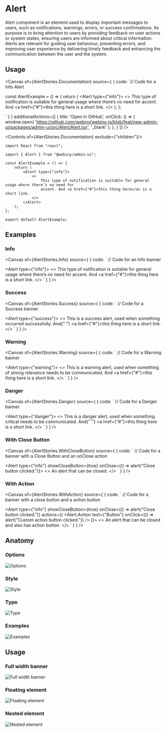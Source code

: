 

<Meta of={AlertStories} />

# Alert

Alert component is an element used to display important messages to users, such as notifications, warnings, errors, or success confirmations. Its purpose is to bring attention to users by providing feedback on user actions or system states, ensuring users are informed about critical information. Alerts are relevant for guiding user behaviour, preventing errors, and improving user experience by delivering timely feedback and enhancing the communication between the user and the system.

## Usage

<Canvas of={AlertStories.Documentation} source={ { code:
`// Code for a Info Alert



const AlertExample = () => {
    return (
        <Alert type={"info"}>
            <>
                This type of notification is suitable for general usage where there’s no need for
                accent. And <a href={"#"}>this thing here</a> is a short link.
            </>
        </Alert>
    );
};


` } }
        additionalActions={[
            {
                title: 'Open in GitHub',
                onClick: () => {
                    window.open(
                        'https://github.com/webiny/webiny-js/blob/feat/new-admin-ui/packages/admin-ui/src/Alert/Alert.tsx',
                        '_blank'
                    );
                },
            }
        ]}
/>

<Controls of={AlertStories.Documentation} exclude={"children"}/>

```tsx
import React from "react";

import { Alert } from "@webiny/admin-ui";

const AlertExample = () => {
    return (
        <Alert type={"info"}>
            <>
                This type of notification is suitable for general usage where there’s no need for
                accent. And <a href={"#"}>this thing here</a> is a short link.
            </>
        </Alert>
    );
};

export default AlertExample;
```

## Examples

### Info

<Canvas of={AlertStories.Info} source={ { code: `
// Code for an Info banner


<Alert type={"info"}>
    <>
        This type of notification is suitable for general usage where there’s no need for
        accent. And <a href={"#"}>this thing here</a> is a short link.
    </>
</Alert>
` } }
/>

### Success

<Canvas of={AlertStories.Success} source={ { code: `
// Code for a Success banner


<Alert type={"success"}>
    <>
        This is a success alert, used when something occurred successfully. And{" "}
        <a href={"#"}>this thing here</a> is a short link.
    </>
</Alert>
` } }
/>


### Warning

<Canvas of={AlertStories.Warning} source={ { code: `
// Code for a Warning banner


<Alert type={"warning"}>
    <>
        This is a warning alert, used when something of strong relevance needs to be
        communicated. And <a href={"#"}>this thing here</a> is a short link.
    </>
</Alert>
` } }
/>

### Danger

<Canvas of={AlertStories.Danger} source={ { code: `
// Code for a Danger banner


<Alert type={"danger"}>
    <>
        This is a danger alert, used when something critical needs to be communicated. And{" "}
        <a href={"#"}>this thing here</a> is a short link.
    </>
</Alert>
` } }
/>

### With Close Button

<Canvas of={AlertStories.WithCloseButton} source={ { code: `
// Code for a banner with a Close Button and an onClose action


<Alert type={"info"} showCloseButton={true} onClose={() => alert("Close button clicked.")}>
    <>
        An alert that can be closed.
    </>
</Alert>
` } }
/>

### With Action

<Canvas of={AlertStories.WithAction} source={ { code: `
// Code for a banner with a close button and a action button


<Alert type={"info"} showCloseButton={true} onClose={() => alert("Close button clicked.")}
        actions={(
            <Alert.Action text={"Button"} onClick={() => alert("Custom action button clicked.")} />
        )}>
    <>
        An alert that can be closed and also has action button.
    </>
</Alert>
` } }
/>

## Anatomy

### Options
<img src="/images/storybook/alert/options.png" alt="Options"/>

### Style
<img src="/images/storybook/alert/style.png" alt="Style"/>

### Type
<img src="/images/storybook/alert/type.png" alt="Type"/>

### Examples
<img src="/images/storybook/alert/examples.png" alt="Examples"/>

## Usage

### Full width banner
<img src="/images/storybook/alert/full-width-banner.png" alt="Full width banner"/>


### Floating element
<img src="/images/storybook/alert/floating-element.png" alt="Floating element"/>

### Nested element
<img src="/images/storybook/alert/nested-element.png" alt="Nested element"/>
